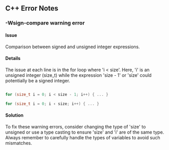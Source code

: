 ## C++ Error Notes

### -Wsign-compare warning error

#### Issue
Comparison between signed and unsigned integer expressions.

#### Details
The issue at each line is in the for loop where 'i < size'. Here, 'i' is an unsigned integer (size_t) while the expression 'size - 1' or 'size' could potentially be a signed integer.
```cpp

for (size_t i = 0; i < size - 1; i++) { ... }

for (size_t i = 0; i ‹ size; i++) { ... }

```

#### Solution
To fix these warning errors, consider changing the type of 'size' to unsigned or use a type casting to ensure 'size' and 'i' are of the same type. Always remember to carefully handle the types of variables to avoid such mismatches.